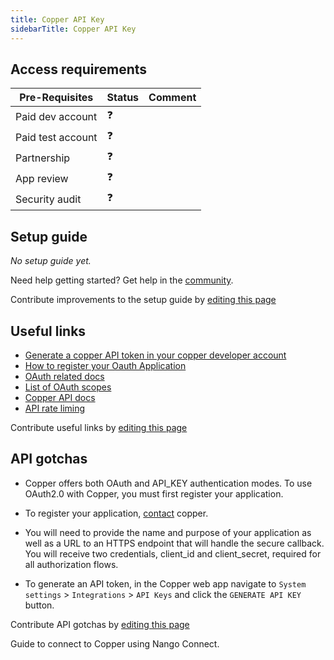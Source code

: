 ```yaml
---
title: Copper API Key
sidebarTitle: Copper API Key
---
```




<Overview />
<PreBuiltTooling />
<PreBuiltUseCases />

## Access requirements
| Pre-Requisites | Status | Comment|
| - | - | - |
| Paid dev account | ❓ |  |
| Paid test account | ❓ |  |
| Partnership | ❓ | |
| App review | ❓ |  |
| Security audit | ❓ | |


## Setup guide

_No setup guide yet._

<Tip>Need help getting started? Get help in the [community](https://nango.dev/slack).</Tip>

<Note>Contribute improvements to the setup guide by [editing this page](https://github.com/nangohq/nango/tree/master/docs/integrations/all/copper-api-key.mdx)</Note>


## Useful links

-   [Generate a copper API token in your copper developer account](https://support.copper.com/en/articles/8823347-generating-an-api-key)
-   [How to register your Oauth Application](https://developer.copper.com/introduction/oauth/index.html#2-prerequisites)
-   [OAuth related docs](https://developer.copper.com/introduction/oauth/quickstart.html)
-   [List of OAuth scopes](https://developer.copper.com/introduction/oauth/index.html#7-scopes)
-   [Copper API docs](https://developer.copper.com/introduction/requests.html#headers)
-   [API rate liming](https://developer.copper.com/introduction/requests.html#rate-limits)

<Note>Contribute useful links by [editing this page](https://github.com/nangohq/nango/tree/master/docs/integrations/all/copper-api-key.mdx)</Note>

## API gotchas

- Copper offers both OAuth and API_KEY authentication modes. To use OAuth2.0 with Copper, you must first register your application.

- To register your application, [contact](https://developer.copper.com/introduction/oauth/index.html#:~:text=To%20register%20your,all%20authorization%20flows.) copper.

- You will need to provide the name and purpose of your application as well as a URL to an HTTPS endpoint that will handle the secure callback.
You will receive two credentials, client_id and client_secret, required for all authorization flows.

- To generate an API token, in the Copper web app navigate to `System settings` > `Integrations` > `API Keys` and click the `GENERATE API KEY` button.

<Note>Contribute API gotchas by [editing this page](https://github.com/nangohq/nango/tree/master/docs/integrations/all/copper-api-key.mdx)</Note>

<Card title="Connect to copper-api-key" icon="link" href="/integrations/all/copper-api-key/connect" horizontal>
  Guide to connect to Copper using Nango Connect.
</Card>
